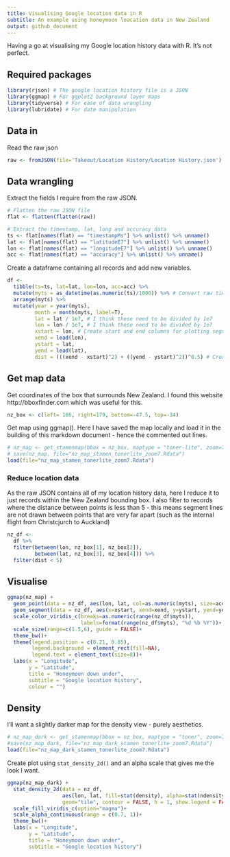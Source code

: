 ```yaml
---
title: Visualising Google location data in R
subtitle: An example using honeymoon loacation data in New Zealand
output: github_document
---
```


Having a go at visualising my Google location history data with R. It's not perfect.

## Required packages
```r
library(rjson) # The google location history file is a JSON 
library(ggmap) # For ggplot2 background layer maps
library(tidyverse) # For ease of data wrangling
library(lubridate) # For date manipulation
```

## Data in
Read the raw json
```r
raw <- fromJSON(file='Takeout/Location History/Location History.json')
```

## Data wrangling
Extract the fields I require from the raw JSON.
```r
# Flatten the raw JSON file
flat <- flatten(flatten(raw))

# Extract the timestamp, lat, long and accuracy data
ts <- flat[names(flat) == "timestampMs"] %>% unlist() %>% unname()
lat <- flat[names(flat) == "latitudeE7"] %>% unlist() %>% unname()
lon <- flat[names(flat) == "longitudeE7"] %>% unlist() %>% unname()
acc <- flat[names(flat) == "accuracy"] %>% unlist() %>% unname()
```

Create a dataframe containing all records and add new variables. 
```r
df <- 
  tibble(ts=ts, lat=lat, lon=lon, acc=acc) %>%
  mutate(myts = as_datetime(as.numeric(ts)/1000)) %>% # Convert raw timestamp to datetime
  arrange(myts) %>% 
  mutate(year = year(myts),
         month = month(myts, label=T),
         lat = lat / 1e7, # I think these need to be divided by 1e7
         lon = lon / 1e7, # I think these need to be divided by 1e7
         xstart = lon, # Create start and end columns for plotting segments later on
         xend = lead(lon), 
         ystart = lat, 
         yend = lead(lat),
         dist = (((xend - xstart)^2) + ((yend - ystart)^2))^0.5) # Create a distance column (pythagoras)
```

## Get map data
Get coordinates of the box that surrounds New Zealand. I found this website http://bboxfinder.com which was useful for this.
```r
nz_box <- c(left= 166, right=179, bottom=-47.5, top=-34)
```

Get map using ggmap(). Here I have saved the map locally and load it in the building of this markdown document - hence the commented out lines.
```r
# nz_map <- get_stamenmap(bbox = nz_box, maptype = "toner-lite", zoom=7)
# save(nz_map, file="nz_map_stamen_tonerlite_zoom7.Rdata")
load(file="nz_map_stamen_tonerlite_zoom7.Rdata")
```

### Reduce location data
As the raw JSON contains all of my location history data, here I reduce it to just records within the New Zealand bounding box. I also filter to records where the distance between points is less than 5 - this means segment lines are not drawn between points that are very far apart (such as the internal flight from Christcjurch to Auckland)
```r
nz_df <- 
  df %>%
  filter(between(lon, nz_box[1], nz_box[2]),
         between(lat, nz_box[3], nz_box[4])) %>% 
  filter(dist < 5)
```

## Visualise
```r
ggmap(nz_map) + 
  geom_point(data = nz_df, aes(lon, lat, col=as.numeric(myts), size=acc))+
  geom_segment(data = nz_df, aes(x=xstart, xend=xend, y=ystart, yend=yend))+
  scale_color_viridis_c(breaks=as.numeric(range(nz_df$myts)),
                        labels=format(range(nz_df$myts), "%d %b %Y"))+
  scale_size(range=c(1.5,6), guide = FALSE)+
  theme_bw()+
  theme(legend.position = c(0.21, 0.85),
        legend.background = element_rect(fill=NA),
        legend.text = element_text(size=8))+
  labs(x = "Longitude",
       y = "Latitude",
       title = "Honeymoon down under",
       subtitle = "Google location history",
       colour = "")
```

## Density
I'll want a slightly darker map for the density view - purely aesthetics.
```r
# nz_map_dark <- get_stamenmap(bbox = nz_box, maptype = "toner", zoom=7)
#save(nz_map_dark, file="nz_map_dark_stamen_tonerlite_zoom7.Rdata")
load(file="nz_map_dark_stamen_tonerlite_zoom7.Rdata")
```

Create plot using `stat_density_2d()` and an alpha scale that gives me the look I want.
```r
ggmap(nz_map_dark) + 
  stat_density_2d(data = nz_df, 
                  aes(lon, lat, fill=stat(density), alpha=stat(ndensity)), 
                  geom="tile", contour = FALSE, h = 1, show.legend = FALSE)+
  scale_fill_viridis_c(option="magma")+
  scale_alpha_continuous(range = c(0.7, 1))+
  theme_bw()+
  labs(x = "Longitude",
       y = "Latitude",
       title = "Honeymoon down under",
       subtitle = "Google location history")
```